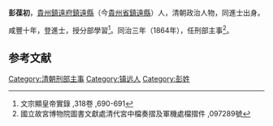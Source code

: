 '''彭葆初'''，[[貴州|貴州]][[鎮遠府|鎮遠府]][[鎮遠縣|鎮遠縣]]（今[[貴州省|貴州省]][[鎮遠縣|鎮遠縣]]）人，清朝政治人物，同進士出身。

咸豐十年，登進士，授分部學習<ref>文宗顯皇帝實錄 ,318卷 ,690-691</ref>。同治三年（1864年），任刑部主事<ref>國立故宮博物院圖書文獻處清代宮中檔奏摺及軍機處檔摺件 ,097289號</ref>。

==参考文献==
{{reflist}}
{{清朝人物小作品}}
{{咸豐十年庚申恩科殿試金榜}}
{{DEFAULTSORT:Peng彭}}
[[Category:清朝刑部主事|Category:清朝刑部主事]]
[[Category:镇远人|Category:镇远人]]
[[Category:彭姓|Category:彭姓]]